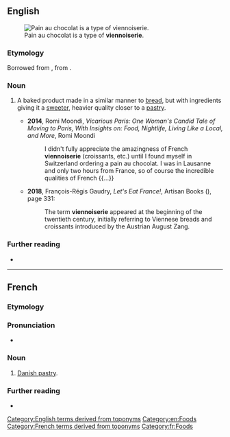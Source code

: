 ==English==
[[Image:Pain au chocolat Luc Viatour.jpg|thumb|right|Pain au chocolat is a type of '''viennoiserie'''.]]

===Etymology===
Borrowed from {{bor|en|fr|viennoiserie}}, from {{m|fr|Vienne||Vienna}}.

===Noun===
{{en-noun|~}}

# A baked product made in a similar manner to [[bread]], but with ingredients giving it a [[sweet]]er, heavier quality closer to a [[pastry]].
#: {{hypo|en|croissant|brioche|pain au chocolat|Danish pastry}}
#* '''2014''', Romi Moondi, ''Vicarious Paris: One Woman's Candid Tale of Moving to Paris, With Insights on: Food, Nightlife, Living Like a Local, and More'', Romi Moondi
#*: I didn't fully appreciate the amazingness of French '''viennoiserie''' (croissants, etc.) until I found myself in Switzerland ordering a pain au chocolat. I was in Lausanne and only two hours from France, so of course the incredible qualities of French {{...}}
#* '''2018''', François-Régis Gaudry, ''Let's Eat France!'', Artisan Books ({{ISBN|9781579658762}}), page 331:
#*: The term '''viennoiserie''' appeared at the beginning of the twentieth century, initially referring to Viennese breads and croissants introduced by the Austrian August Zang.

===Further reading===
* {{pedia}}

[[Category:English terms derived from toponyms]]
[[Category:en:Foods]]

----

==French==
{{wikipedia|lang=fr}}

===Etymology===
{{suffix|viennois|erie|lang=fr}}

===Pronunciation===
* {{fr-IPA}}

===Noun===
{{fr-noun|f}}

# [[Danish pastry]].

===Further reading===
* {{R:TLFi}}

[[Category:French terms derived from toponyms]]
[[Category:fr:Foods]]
